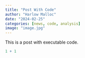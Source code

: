 ```yaml
---
title: "Post With Code"
author: "Harlow Malloc"
date: "2024-02-25"
categories: [news, code, analysis]
image: "image.jpg"
---
```


This is a post with executable code.

```r
1 + 1
```
